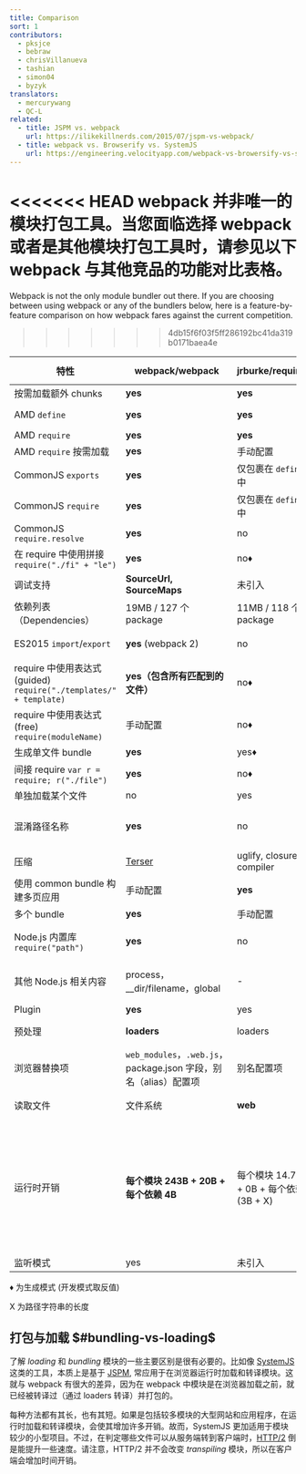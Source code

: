 ```yaml
---
title: Comparison
sort: 1
contributors:
  - pksjce
  - bebraw
  - chrisVillanueva
  - tashian
  - simon04
  - byzyk
translators:
  - mercurywang
  - QC-L
related:
  - title: JSPM vs. webpack
    url: https://ilikekillnerds.com/2015/07/jspm-vs-webpack/
  - title: webpack vs. Browserify vs. SystemJS
    url: https://engineering.velocityapp.com/webpack-vs-browersify-vs-systemjs-for-spas-95b349a41fa0
---
```


<<<<<<< HEAD
webpack 并非唯一的模块打包工具。当您面临选择 webpack 或者是其他模块打包工具时，请参见以下 webpack 与其他竞品的功能对比表格。
=======
Webpack is not the only module bundler out there. If you are choosing between using webpack or any of the bundlers below, here is a feature-by-feature comparison on how webpack fares against the current competition.
>>>>>>> 4db15f6f03f5ff286192bc41da319b0171baea4e

| 特性 | webpack/webpack | jrburke/requirejs | substack/node-browserify | jspm/jspm-cli | rollup/rollup | brunch/brunch |
|---------|-----------------|-------------------|--------------------------|---------------|---------------|---------------|
| 按需加载额外 chunks | **yes** | **yes** | no | [System.import](https://github.com/systemjs/systemjs/blob/master/docs/system-api.md#systemimportmodulename--normalizedparentname---promisemodule) | no | no |
| AMD `define` | **yes** | **yes** | [deamdify](https://github.com/jaredhanson/deamdify) | yes | [rollup-plugin-amd](https://github.com/piuccio/rollup-plugin-amd) | yes |
| AMD `require` | **yes** | **yes** | no | yes | no | yes |
| AMD `require` 按需加载 | **yes** | 手动配置 | no | yes | no | no |
| CommonJS `exports` | **yes** | 仅包裹在 `define` 中 | **yes** | yes | [commonjs-plugin](https://github.com/rollup/rollup-plugin-commonjs) | yes |
| CommonJS `require` | **yes** | 仅包裹在 `define` 中  | **yes** | yes | [commonjs-plugin](https://github.com/rollup/rollup-plugin-commonjs) | yes |
| CommonJS `require.resolve` | **yes** | no | no | no | no | |
| 在 require 中使用拼接 `require("./fi" + "le")` | **yes** | no♦ | no | no | no | |
| 调试支持 | **SourceUrl, SourceMaps** | 未引入 | SourceMaps | **SourceUrl, SourceMaps** | **SourceUrl, SourceMaps** | SourceMaps |
| 依赖列表（Dependencies） | 19MB / 127 个 package | 11MB / 118 个 package | **1.2MB / 1 package** | 26MB / 131 个 package | ?MB / 3 个 package | |
| ES2015 `import`/`export` | **yes** (webpack 2) | no | no | **yes** | **yes** | yes，通过 [es6 module 转译器](https://github.com/gcollazo/es6-module-transpiler-brunch)
| require 中使用表达式 (guided) `require("./templates/" + template)` | **yes（包含所有匹配到的文件）** | no♦ | no | no | no | no |
| require 中使用表达式 (free) `require(moduleName)` | 手动配置 | no♦ | no | no | no | |
| 生成单文件 bundle | **yes** | yes♦ | yes | yes | yes | yes |
| 间接 require `var r = require; r("./file")` | **yes** | no♦ | no | no | no | |
| 单独加载某个文件 | no | yes | no | yes | no | no |
| 混淆路径名称 | **yes** | no | 部分 | yes | 未引入（路径名称未包含在 bundle 中） | no |
| 压缩 | [Terser](https://github.com/fabiosantoscode/terser) | uglify, closure compiler | [uglifyify](https://github.com/hughsk/uglifyify) | yes | [uglify-plugin](https://github.com/TrySound/rollup-plugin-uglify) | [UglifyJS-brunch](https://github.com/brunch/uglify-js-brunch)
| 使用 common bundle 构建多页应用 | 手动配置 | **yes** | 手动配置 | 使用 bundle 算法 | no | no|
| 多个 bundle | **yes** | 手动配置 | 手动配置 | yes | no | yes |
| Node.js 内置库 `require("path")` | **yes** | no | **yes** | **yes** | [node-resolve-plugin](https://github.com/rollup/rollup-plugin-node-resolve) | |
| 其他 Node.js 相关内容 | process，__dir/filename，global | - | process，__dir/filename，global | process，__dir/filename，global for cjs | global ([commonjs-plugin](https://github.com/rollup/rollup-plugin-commonjs)) | |
| Plugin | **yes** | yes | **yes** | yes | yes | yes |
| 预处理 | **loaders** | loaders | transforms | plugin translate | plugin transforms | compilers，optimizers |
| 浏览器替换项 | `web_modules`，`.web.js`，package.json 字段，别名（alias）配置项 | 别名配置项 | package.json 字段，别名配置项 | package.json，别名配置项 | no | |
| 读取文件 | 文件系统 | **web** | 文件系统 | 使用插件 | 文件系统或者使用插件 | 文件系统 |
| 运行时开销 | **每个模块 243B + 20B + 每个依赖 4B** | 每个模块 14.7kB + 0B + 每个依赖 (3B + X) | 每个模块 415B + 25B + 每个依赖 (6B + 2X) | 自运行 bundle 5.5kB，所有 loader 和 polyfill 38kB，普通模块 0，293B CJS，ES2015 System.register 压缩 (gzip) 前 139B | **ES2015 module 无开销** （其他格式可能会有）| |
| 监听模式 | yes | 未引入 | [watchify](https://github.com/browserify/watchify) | dev 中未引入 | [rollup-watch](https://github.com/rollup/rollup-watch) | yes |

♦ 为生成模式 (开发模式取反值)

X 为路径字符串的长度

## 打包与加载 $#bundling-vs-loading$

了解 *loading* 和 *bundling* 模块的一些主要区别是很有必要的。比如像 [SystemJS](https://github.com/systemjs/systemjs) 这类的工具，本质上是基于 [JSPM](https://github.com/jspm/jspm-cli), 常应用于在浏览器运行时加载和转译模块。这就与 webpack 有很大的差异，因为在 webpack 中模块是在浏览器加载之前，就已经被转译过（通过 loaders 转译）并打包的。

每种方法都有其长，也有其短。如果是包括较多模块的大型网站和应用程序，在运行时加载和转译模块，会使其增加许多开销。故而，SystemJS 更加适用于模块较少的小型项目。不过，在判定哪些文件可以从服务端转到客户端时，[HTTP/2](https://http2.github.io/) 倒是能提升一些速度。请注意，HTTP/2 并不会改变 *transpiling* 模块，所以在客户端会增加时间开销。
